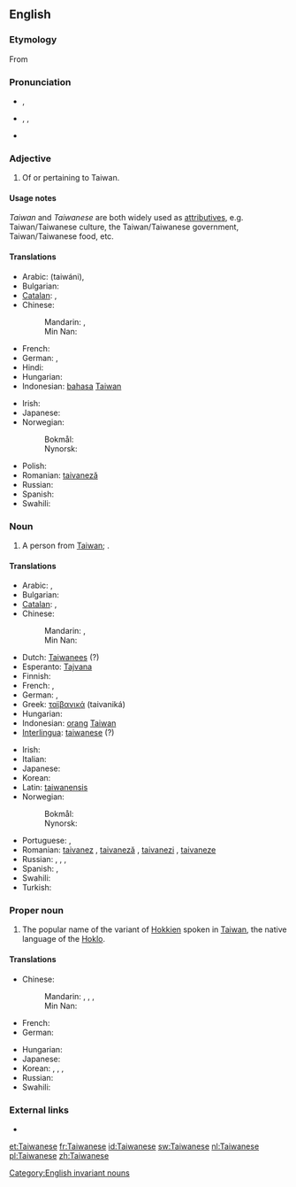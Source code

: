 ==English==

===Etymology===
From {{suffix|Taiwan|ese}}

===Pronunciation===
* {{a|UK}} {{IPA|/taɪwəˈniːz/}}, {{X-SAMPA|/taIw@"ni:z/}}
* {{a|US}} {{enPR|tī'wä-nēzʹ}}, {{IPA|/ˌtaɪwɑˈniːz/}}, {{X-SAMPA|/%taIwA"ni:z/}}
* {{rhymes|iːz}}

===Adjective===
{{en-adj}}

# Of or pertaining to Taiwan.

====Usage notes====
''Taiwan'' and ''Taiwanese'' are both widely used as [[attributives]], e.g. Taiwan/Taiwanese culture, the Taiwan/Taiwanese government, Taiwan/Taiwanese food, etc.

====Translations====
{{trans-top|Relating to Taiwan}}
* Arabic: {{Arab|[[تايواني]]}} (taiwáni), {{t-|ar|تايواني|tr=taiwaaniy}}
* Bulgarian: {{t-|bg|тайвански|tr=tajvánski}}
* [[Catalan]]: {{t-|ca|taiwanès|m}}, {{t-|ca|taiwanesa|f}}
* Chinese:
*: Mandarin: {{t-|cmn|臺灣|alt=臺灣的|sc=Hani}}, {{t-|cmn|台湾|alt=台湾的|tr=Táiwān-de|sc=Hani}}
*: Min Nan: {{t+|nan|臺灣|alt=臺灣ê|tr=Tâi-ôan--ê|sc=Hans}}
* French: {{t+|fr|taïwanais}}
* German: {{t-|de|taiwanisch}}, {{t+|de|Taiwan|alt=Taiwan-}}
* Hindi: {{t-|hi|ताइवानी|tr=tā'ivānī}}
* Hungarian: {{t+|hu|tajvani}}
* Indonesian: [[bahasa]] [[Taiwan]]
{{trans-mid}}
* Irish: {{t-|ga|Téavánach}}
* Japanese: {{t-|ja|台湾|alt=台湾の|tr=たいわんの, Taiwan-no}}
* Norwegian:
*: Bokmål: {{t+|nb|taiwansk}}
*: Nynorsk: {{t+|nn|taiwansk}}
* Polish: {{t-|pl|tajwański}}
* Romanian: [[taivaneză]] {{f}}
* Russian: {{t+|ru|тайваньский|tr=tajván'skij}}
* Spanish: {{t+|es|taiwanés}}
* Swahili: {{t-|sw|Kitaiwani}}
{{trans-bottom}}

===Noun===
{{en-noun|pl=Taiwanese}}

# A person from [[Taiwan]]; {{non-gloss definition|usually plural}}.

====Translations====
{{trans-top|person from Taiwan}}
* Arabic: {{t-|ar|تايواني|m|tr=taiwaaniy}}, {{t-|ar|تايوانية|f|tr=taiwaaníyya}}
* Bulgarian: {{t-|bg|тайванец|m|tr=tajvánec}}
* [[Catalan]]: {{t-|ca|taiwanès|m}}, {{t-|ca|taiwanesa|f}}
* Chinese:
*: Mandarin: {{t|cmn|臺灣人|sc=Hani}}, {{t-|cmn|台湾人|tr=Táiwān-rén|sc=Hani}}
*: Min Nan: {{t+|nan|臺灣人|tr=Tâi-ôan-lâng|sc=Hans}}
* Dutch: [[Taiwanees]] {{m|f}} (?)
* Esperanto: [[Tajvana]] {{m|f}}
* Finnish: {{t-|fi|taiwanilainen}}
* French: {{t+|fr|Taïwanais|m}}, {{t+|fr|Taïwanaise|f}}
* German: {{t-|de|Taiwaner|m}}, {{t-|de|Taiwanerin|f}}
* Greek: [[ταϊβανικά]] (taivaniká)
* Hungarian: {{t+|hu|tajvani}}
* Indonesian: [[orang]] [[Taiwan]]
* [[Interlingua]]: [[taiwanese]] (?)
{{trans-mid}}
* Irish: {{t-|ga|Téavánach|m}}
* Italian: {{t-|it|taiwanese|m|f}}
* Japanese: {{t-|ja|台湾人|tr=たいわんじん, Taiwan-jin}}
* Korean: {{t-|ko|대만사람|tr=Daeman-saram|sc=Hang}}
* Latin: [[taiwanensis]]
* Norwegian:
*: Bokmål: {{t+|nb|taiwaner|m}}
*: Nynorsk: {{t+|nn|taiwanar|m}}
* Portuguese: {{t+|pt|taiwanês|m}}, {{t-|pt|taiwanesa|f}}
* Romanian: [[taivanez]] {{m}}, [[taivaneză]] {{f}}, [[taivanezi]] {{p}}, [[taivaneze]] {{f|p}}
* Russian: {{t-|ru|тайванец|m|tr=tajvánec}}, {{t-|ru|жительница Тайваня|f|tr=žítel'nica Tajvánja}}, {{qualifier|slang}} {{t-|ru|тайванька|m|tr=tajván'ka}}, {{qualifier|slang}} {{t-|ru|тайванка|m|tr=tajvánka}}
* Spanish: {{t+|es|taiwanés|m}}, {{t-|es|taiwanesa|f}}
* Swahili: {{t+|sw|Mtaiwani}}
* Turkish: {{t+|tr|Tayvanlı}}
{{trans-bottom}}

===Proper noun===
{{wikipedia}}
{{en-proper noun}}

# The popular name of the variant of [[Hokkien]] spoken in [[Taiwan]], the native language of the [[Hoklo]].

====Translations====
{{trans-top|language}}
* Chinese:
*: Mandarin: {{t|cmn|臺灣話|sc=Hani}}, {{t|cmn|台湾话|tr=Táiwān-huà|sc=Hani}}, {{t|cmn|臺語|sc=Hani}}, {{t|cmn|台语|tr=Tái-yǔ|sc=Hani}}
*: Min Nan: {{t+|nan|臺語|tr=Tâi-gí, Tâi-gú|sc=Hans}}
* French: {{t+|fr|taïwanais|m}}
* German: {{t+|de|Taiwanisch|n}}
{{trans-mid}}
* Hungarian: {{t+|hu|tajvani}}
* Japanese: {{t-|ja|台湾語|tr=たいわんご, Taiwan-go}}
* Korean: {{t-|ko|대만어|tr=Daeman-eo|sc=Hang}}, {{t-|ko|臺灣語|sc=Hani}}, {{t-|ko|태어|tr=Tae-eo|sc=Hang}}, {{t-|ko|台語|sc=Hani}}
* Russian: {{t+|ru|тайваньский|m|tr=tajván'skij}}
* Swahili: {{t-|sw|Kitaiwani}}
{{trans-bottom}}

===External links===
* {{ethnologue|code=nan}}

[[Category:English invariant nouns]]

[[et:Taiwanese]]
[[fr:Taiwanese]]
[[id:Taiwanese]]
[[sw:Taiwanese]]
[[nl:Taiwanese]]
[[pl:Taiwanese]]
[[zh:Taiwanese]]